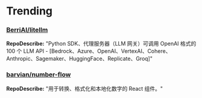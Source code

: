 
# Trending

### [BerriAI/litellm](https://github.com/BerriAI/litellm)
**RepoDescribe:** "Python SDK、代理服务器（LLM 网关）可调用 OpenAI 格式的 100 个 LLM API - [Bedrock、Azure、OpenAI、VertexAI、Cohere、Anthropic、Sagemaker、HuggingFace、Replicate、Groq]"
  

### [barvian/number-flow](https://github.com/barvian/number-flow)
**RepoDescribe:** "用于转换、格式化和本地化数字的 React 组件。"
  